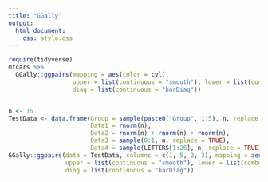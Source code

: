 ```yaml
---
title: "GGally"
output:
  html_document:
    css: style.css
---
```


```r
require(tidyverse)
mtcars %>% 
  GGally::ggpairs(mapping = aes(color = cyl),
                  upper = list(continuous = "smooth"), lower = list(combo = "facetdensity"),
                  diag = list(continuous = "barDiag"))


n <- 15
TestData <- data.frame(Group = sample(paste0("Group", 1:5), n, replace = TRUE),
                       Data1 = rnorm(n),
                       Data2 = rnorm(n) + rnorm(n) + rnorm(n),
                       Data3 = sample(0:1, n, replace = TRUE),
                       Data4 = sample(LETTERS[1:26], n, replace = TRUE))
GGally::ggpairs(data = TestData, columns = c(1, 5, 2, 3), mapping = aes(color = Group),
                upper = list(continuous = "smooth"), lower = list(combo = "facetdensity"),
                diag = list(continuous = "barDiag"))
```


